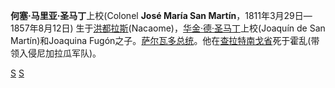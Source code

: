'''何塞·马里亚·圣马丁'''上校(Colonel '''José María San Martín'''，1811年3月29日—1857年8月12日) 生于[[洪都拉斯|洪都拉斯]](Nacaome)，[[华金·德·圣马丁|华金·德·圣马丁]]上校(Joaquín de San Martín)和Joaquina Fugón之子。[[萨尔瓦多总统|萨尔瓦多总统]]。他在[[查拉特南戈省|查拉特南戈省]]死于霍乱(带领入侵尼加拉瓜军队)。

{{start box}}
{{s-before|[[弗朗西斯科·杜埃尼亚斯|弗朗西斯科·杜埃尼亚斯]]}}
{{s-title|[[萨尔瓦多总统|萨尔瓦多总统]]|1852年<br>'''(代理)'''}}
{{s-after|[[弗朗西斯科·杜埃尼亚斯|弗朗西斯科·杜埃尼亚斯]]}}
{{s-before|[[比森特·戈麦斯|比森特·戈麦斯]]<br>''(代理)''}}
{{s-title|[[萨尔瓦多总统|萨尔瓦多总统]]|1854年—1856年}}
{{s-after|[[弗朗西斯科·杜埃尼亚斯|弗朗西斯科·杜埃尼亚斯]]<br>''(代理)''}}
{{end box}}
{{萨尔瓦多总统}}
[[Category:萨尔瓦多总统|S]]
[[Category:1857年逝世|S]]
